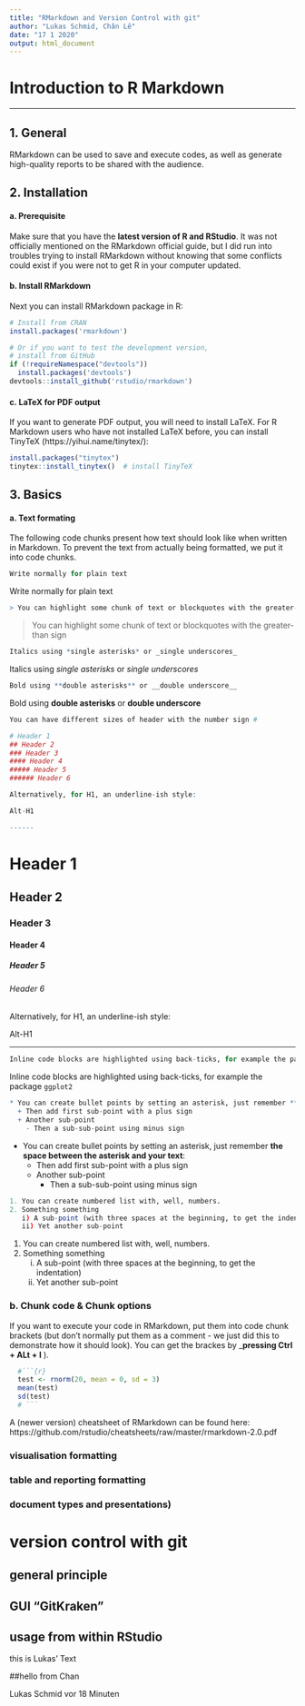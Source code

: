 ```yaml
---
title: "RMarkdown and Version Control with git"
author: "Lukas Schmid, Chân Lê"
date: "17 1 2020"
output: html_document
---
```


# __Introduction to R Markdown__

------

## __1. General__
RMarkdown can be used to save and execute codes, as well as generate high-quality reports to be shared with the audience.


## __2. Installation__

#### __a. Prerequisite__
Make sure that you have the __latest version of R and RStudio__. It was not officially mentioned on the RMarkdown official guide, but I did run into troubles trying to install RMarkdown without knowing that some conflicts could exist if you were not to get R in your computer updated.


#### __b. Install RMarkdown__
Next you can install RMarkdown package in R:

```r
# Install from CRAN
install.packages('rmarkdown')

# Or if you want to test the development version,
# install from GitHub
if (!requireNamespace("devtools"))
  install.packages('devtools')
devtools::install_github('rstudio/rmarkdown')
```


#### __c. LaTeX for PDF output__
If you want to generate PDF output, you will need to install LaTeX. For R Markdown users who have not installed LaTeX before, you can install TinyTeX (https://yihui.name/tinytex/):

```r
install.packages("tinytex")
tinytex::install_tinytex()  # install TinyTeX
```


## __3. Basics__

#### __a. Text formating__

The following code chunks present how text should look like when written in 
Markdown. To prevent the text from actually being formatted, we put it into
code chunks.

```r
Write normally for plain text 
```

Write normally for plain text

```r
> You can highlight some chunk of text or blockquotes with the greater-than sign
```

> You can highlight some chunk of text or blockquotes with the greater-than sign

```r
Italics using *single asterisks* or _single underscores_
```

Italics using *single asterisks* or _single underscores_

```r
Bold using **double asterisks** or __double underscore__
```

Bold using **double asterisks** or __double underscore__

```r
You can have different sizes of header with the number sign #

# Header 1   
## Header 2   
### Header 3   
#### Header 4   
##### Header 5   
###### Header 6

Alternatively, for H1, an underline-ish style:

Alt-H1

------
```

# Header 1   
## Header 2   
### Header 3   
#### Header 4   
##### Header 5   
###### Header 6

Alternatively, for H1, an underline-ish style:


Alt-H1

------

```r
Inline code blocks are highlighted using back-ticks, for example the package `ggplot2` 

```

Inline code blocks are highlighted using back-ticks, for example the package `ggplot2` 



```r
* You can create bullet points by setting an asterisk, just remember **the space between the asterisk and your text**:
  + Then add first sub-point with a plus sign
  + Another sub-point
    - Then a sub-sub-point using minus sign
```

* You can create bullet points by setting an asterisk, just remember **the space between the asterisk and your text**:
  + Then add first sub-point with a plus sign
  + Another sub-point
    - Then a sub-sub-point using minus sign

```r
1. You can create numbered list with, well, numbers.
2. Something something
   i) A sub-point (with three spaces at the beginning, to get the indentation)
   ii) Yet another sub-point
```

1. You can create numbered list with, well, numbers.
2. Something something
   i) A sub-point (with three spaces at the beginning, to get the indentation)
   ii) Yet another sub-point


### __b. Chunk code & Chunk options__

If you want to execute your code in RMarkdown, put them into code chunk brackets
(but don't normally put them as a comment - we just did this to demonstrate how
it should look). You can get the brackes by  ___pressing Ctrl + ALt + I__ ).

```r
  #```{r}
  test <- rnorm(20, mean = 0, sd = 3)
  mean(test)
  sd(test)
  # ```
```


A (newer version) cheatsheet of RMarkdown can be found here: https://github.com/rstudio/cheatsheets/raw/master/rmarkdown-2.0.pdf

### visualisation formatting
### table and reporting formatting
### document types and presentations)


# version control with git
## general principle
## GUI "GitKraken"
## usage from within RStudio
this is Lukas' Text


##hello from Chan

Lukas Schmid  vor 18 Minuten